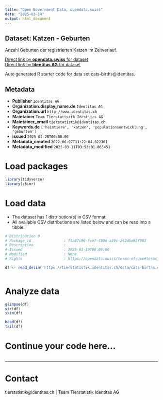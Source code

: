 ```yaml
---
title: "Open Government Data, opendata.swiss"
date: "2025-03-14"
output: html_document
---
```


## Dataset: Katzen - Geburten

Anzahl Geburten der registrierten Katzen im Zeitverlauf.

[Direct link by **opendata.swiss** for dataset](https://opendata.swiss/de/dataset/katzen-geburten)<br>
[Direct link by **Identitas AG** for dataset](https://tierstatistik.identitas.ch/)

Auto generated R starter code for data set cats-births@identitas.

## Metadata

- **Publisher** `Identitas AG`
- **Organization.display_name.de** `Identitas AG`
- **Organization.url** `http://www.identitas.ch`
- **Maintainer** `Team Tierstatistik Identitas AG`
- **Maintainer_email** `tierstatistik@identitas.ch`
- **Keywords.de** `['heimtiere', 'katzen', 'populationsentwicklung', 'geburten']`
- **Issued** `2025-02-28T00:00:00`
- **Metadata_created** `2022-06-07T11:22:04.822301`
- **Metadata_modified** `2025-03-11T03:53:01.865451`


# Load packages

```r

library(tidyverse)
library(skimr)

```

# Load data

-   The dataset has 1 distribution(s) in CSV format.
-   All available CSV distributions are listed below and can be read into a tibble.

```r

# Distribution 0
# Package_id               : f4a87c96-fce7-400d-a39c-242d5a95f983
# Description              : 
# Issued                   : 2025-03-10T00:00:00
# Modified                 : None
# Rights                   : https://opendata.swiss/terms-of-use#terms_by

df <- read_delim('https://tierstatistik.identitas.ch/data/cats-births.csv')



```

# Analyze data

```r

glimpse(df)
str(df)
skim(df)

head(df)
tail(df)

```

# Continue your code here...

```r

```

------------------------------------------------------------------------

# Contact

tierstatistik@identitas.ch | Team Tierstatistik Identitas AG
